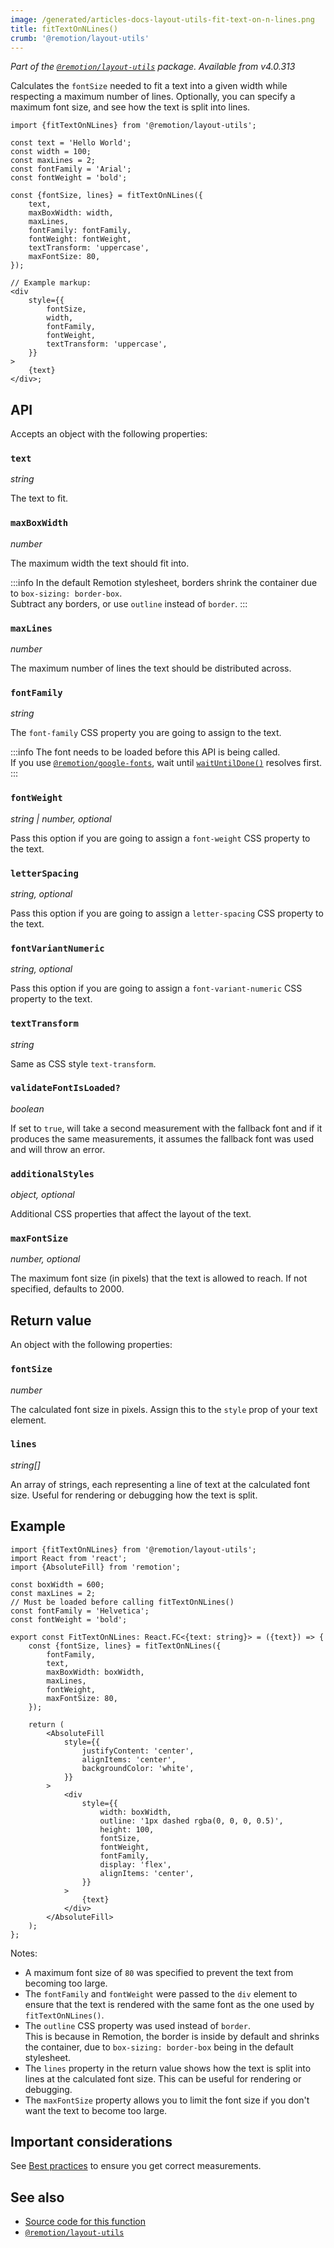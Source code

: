 ```yaml
---
image: /generated/articles-docs-layout-utils-fit-text-on-n-lines.png
title: fitTextOnNLines()
crumb: '@remotion/layout-utils'
---
```


_Part of the [`@remotion/layout-utils`](/docs/layout-utils) package. Available from v4.0.313_

Calculates the `fontSize` needed to fit a text into a given width while respecting a maximum number of lines. Optionally, you can specify a maximum font size, and see how the text is split into lines.

```tsx twoslash title="FitTextOnNLines.tsx"
import {fitTextOnNLines} from '@remotion/layout-utils';

const text = 'Hello World';
const width = 100;
const maxLines = 2;
const fontFamily = 'Arial';
const fontWeight = 'bold';

const {fontSize, lines} = fitTextOnNLines({
	text,
	maxBoxWidth: width,
	maxLines,
	fontFamily: fontFamily,
	fontWeight: fontWeight,
	textTransform: 'uppercase',
	maxFontSize: 80,
});

// Example markup:
<div
	style={{
		fontSize,
		width,
		fontFamily,
		fontWeight,
		textTransform: 'uppercase',
	}}
>
	{text}
</div>;
```

## API

Accepts an object with the following properties:

### `text`

_string_

The text to fit.

### `maxBoxWidth`

_number_

The maximum width the text should fit into.

:::info
In the default Remotion stylesheet, borders shrink the container due to `box-sizing: border-box`.  
Subtract any borders, or use `outline` instead of `border`.
:::

### `maxLines`

_number_

The maximum number of lines the text should be distributed across.

### `fontFamily`

_string_

The `font-family` CSS property you are going to assign to the text.

:::info
The font needs to be loaded before this API is being called.  
If you use [`@remotion/google-fonts`](/docs/google-fonts), wait until [`waitUntilDone()`](/docs/google-fonts/load-font#waituntildone) resolves first.
:::

### `fontWeight`

_string | number, optional_

Pass this option if you are going to assign a `font-weight` CSS property to the text.

### `letterSpacing`

_string, optional_

Pass this option if you are going to assign a `letter-spacing` CSS property to the text.

### `fontVariantNumeric`

_string, optional_

Pass this option if you are going to assign a `font-variant-numeric` CSS property to the text.

### `textTransform`

_string_

Same as CSS style `text-transform`.

### `validateFontIsLoaded?`

_boolean_

If set to `true`, will take a second measurement with the fallback font and if it produces the same measurements, it assumes the fallback font was used and will throw an error.

### `additionalStyles`

_object, optional_

Additional CSS properties that affect the layout of the text.

### `maxFontSize`

_number, optional_

The maximum font size (in pixels) that the text is allowed to reach. If not specified, defaults to 2000.

## Return value

An object with the following properties:

### `fontSize`

_number_

The calculated font size in pixels. Assign this to the `style` prop of your text element.

### `lines`

_string[]_

An array of strings, each representing a line of text at the calculated font size. Useful for rendering or debugging how the text is split.

## Example

```tsx twoslash
import {fitTextOnNLines} from '@remotion/layout-utils';
import React from 'react';
import {AbsoluteFill} from 'remotion';

const boxWidth = 600;
const maxLines = 2;
// Must be loaded before calling fitTextOnNLines()
const fontFamily = 'Helvetica';
const fontWeight = 'bold';

export const FitTextOnNLines: React.FC<{text: string}> = ({text}) => {
	const {fontSize, lines} = fitTextOnNLines({
		fontFamily,
		text,
		maxBoxWidth: boxWidth,
		maxLines,
		fontWeight,
		maxFontSize: 80,
	});

	return (
		<AbsoluteFill
			style={{
				justifyContent: 'center',
				alignItems: 'center',
				backgroundColor: 'white',
			}}
		>
			<div
				style={{
					width: boxWidth,
					outline: '1px dashed rgba(0, 0, 0, 0.5)',
					height: 100,
					fontSize,
					fontWeight,
					fontFamily,
					display: 'flex',
					alignItems: 'center',
				}}
			>
				{text}
			</div>
		</AbsoluteFill>
	);
};
```

Notes:

- A maximum font size of `80` was specified to prevent the text from becoming too large.
- The `fontFamily` and `fontWeight` were passed to the `div` element to ensure that the text is rendered with the same font as the one used by `fitTextOnNLines()`.
- The `outline` CSS property was used instead of `border`.  
  This is because in Remotion, the border is inside by default and shrinks the container, due to `box-sizing: border-box` being in the default stylesheet.
- The `lines` property in the return value shows how the text is split into lines at the calculated font size. This can be useful for rendering or debugging.
- The `maxFontSize` property allows you to limit the font size if you don't want the text to become too large.

## Important considerations

See [Best practices](/docs/layout-utils/best-practices) to ensure you get correct measurements.

## See also

- [Source code for this function](https://github.com/remotion-dev/remotion/blob/main/packages/layout-utils/src/layouts/fit-text-on-n-lines.ts)
- [`@remotion/layout-utils`](/docs/layout-utils)
